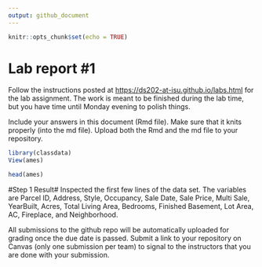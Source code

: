 ```yaml
---
output: github_document
---
```


<!-- README.md is generated from README.Rmd. Please edit the README.Rmd file -->

```r
knitr::opts_chunk$set(echo = TRUE)
```

# Lab report #1

Follow the instructions posted at <https://ds202-at-isu.github.io/labs.html> for the lab assignment. The work is meant to be finished during the lab time, but you have time until Monday evening to polish things.

Include your answers in this document (Rmd file). Make sure that it knits properly (into the md file). Upload both the Rmd and the md file to your repository.

```r
library(classdata)
View(ames)

head(ames)
```

#Step 1 Result#
Inspected the first few lines of the data set. The variables are Parcel ID, Address, Style, Occupancy, Sale Date, Sale Price, Multi Sale, YearBuilt, Acres, Total Living Area, Bedrooms, Finished Basement, Lot Area, AC, Fireplace, and Neighborhood.

All submissions to the github repo will be automatically uploaded for grading once the due date is passed. Submit a link to your repository on Canvas (only one submission per team) to signal to the instructors that you are done with your submission.
